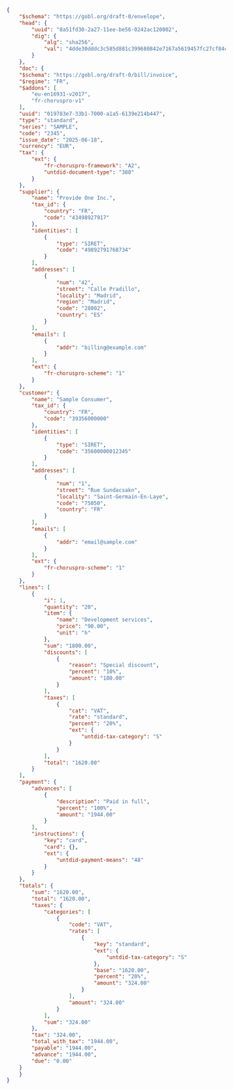 ```json Chorus Pro B2G Invoice
{
	"$schema": "https://gobl.org/draft-0/envelope",
	"head": {
		"uuid": "8a51fd30-2a27-11ee-be56-0242ac120002",
		"dig": {
			"alg": "sha256",
			"val": "4dde30dddc3c585d881c399680842e7167a5619457fc27cf84ca48c22b41af45"
		}
	},
	"doc": {
    "$schema": "https://gobl.org/draft-0/bill/invoice",
    "$regime": "FR",
    "$addons": [
        "eu-en16931-v2017",
        "fr-choruspro-v1"
    ],
    "uuid": "019783e7-33b1-7000-a1a5-6139e214b447",
    "type": "standard",
    "series": "SAMPLE",
    "code": "2345",
    "issue_date": "2025-06-18",
    "currency": "EUR",
    "tax": {
        "ext": {
            "fr-choruspro-framework": "A2",
            "untdid-document-type": "380"
        }
    },
    "supplier": {
        "name": "Provide One Inc.",
        "tax_id": {
            "country": "FR",
            "code": "43498927917"
        },
        "identities": [
            {
                "type": "SIRET",
                "code": "49892791768734"
            }
        ],
        "addresses": [
            {
                "num": "42",
                "street": "Calle Pradillo",
                "locality": "Madrid",
                "region": "Madrid",
                "code": "28002",
                "country": "ES"
            }
        ],
        "emails": [
            {
                "addr": "billing@example.com"
            }
        ],
        "ext": {
            "fr-choruspro-scheme": "1"
        }
    },
    "customer": {
        "name": "Sample Consumer",
        "tax_id": {
            "country": "FR",
            "code": "39356000000"
        },
        "identities": [
            {
                "type": "SIRET",
                "code": "35600000012345"
            }
        ],
        "addresses": [
            {
                "num": "1",
                "street": "Rue Sundacsakn",
                "locality": "Saint-Germain-En-Laye",
                "code": "75050",
                "country": "FR"
            }
        ],
        "emails": [
            {
                "addr": "email@sample.com"
            }
        ],
        "ext": {
            "fr-choruspro-scheme": "1"
        }
    },
    "lines": [
        {
            "i": 1,
            "quantity": "20",
            "item": {
                "name": "Development services",
                "price": "90.00",
                "unit": "h"
            },
            "sum": "1800.00",
            "discounts": [
                {
                    "reason": "Special discount",
                    "percent": "10%",
                    "amount": "180.00"
                }
            ],
            "taxes": [
                {
                    "cat": "VAT",
                    "rate": "standard",
                    "percent": "20%",
                    "ext": {
                        "untdid-tax-category": "S"
                    }
                }
            ],
            "total": "1620.00"
        }
    ],
    "payment": {
        "advances": [
            {
                "description": "Paid in full",
                "percent": "100%",
                "amount": "1944.00"
            }
        ],
        "instructions": {
            "key": "card",
            "card": {},
            "ext": {
                "untdid-payment-means": "48"
            }
        }
    },
    "totals": {
        "sum": "1620.00",
        "total": "1620.00",
        "taxes": {
            "categories": [
                {
                    "code": "VAT",
                    "rates": [
                        {
                            "key": "standard",
                            "ext": {
                                "untdid-tax-category": "S"
                            },
                            "base": "1620.00",
                            "percent": "20%",
                            "amount": "324.00"
                        }
                    ],
                    "amount": "324.00"
                }
            ],
            "sum": "324.00"
        },
        "tax": "324.00",
        "total_with_tax": "1944.00",
        "payable": "1944.00",
        "advance": "1944.00",
        "due": "0.00"
    }
	}
}

